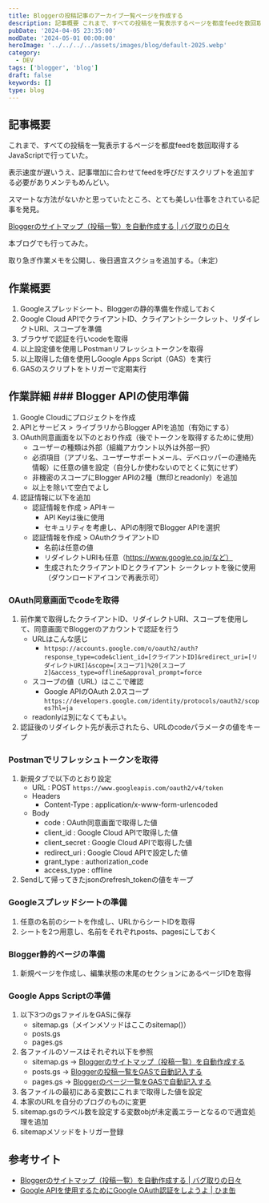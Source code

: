 ```yaml
---
title: Bloggerの投稿記事のアーカイブ一覧ページを作成する
description: 記事概要 これまで、すべての投稿を一覧表示するページを都度feedを数回取得するJavaScriptで行っていた。表示速度が遅いうえ、記事増加に合わせてfeedを呼びだすスクリプトを追加する必要がありメンテもめんどい。スマートな方法がないかと思っていたところ、とても美しい仕事をされている記事を発見。
pubDate: '2024-04-05 23:35:00'
modDate: '2024-05-01 00:00:00'
heroImage: '../../../../assets/images/blog/default-2025.webp'
category:
  - DEV
tags: ['blogger', 'blog']
draft: false
keywords: []
type: blog
---
```


## 記事概要

これまで、すべての投稿を一覧表示するページを都度feedを数回取得するJavaScriptで行っていた。

表示速度が遅いうえ、記事増加に合わせてfeedを呼びだすスクリプトを追加する必要がありメンテもめんどい。

スマートな方法がないかと思っていたところ、とても美しい仕事をされている記事を発見。

[Bloggerのサイトマップ（投稿一覧）を自動作成する | バグ取りの日々](https://www.bugbugnow.net/2018/07/blogger.html)

本ブログでも行ってみた。

取り急ぎ作業メモを公開し、後日適宜スクショを追加する。（未定）

## 作業概要

1.  Googleスプレッドシート、Bloggerの静的準備を作成しておく
2.  Google Cloud APIでクライアントID、クライアントシークレット、リダイレクトURI、スコープを準備
3.  ブラウザで認証を行いcodeを取得
4.  以上設定値を使用しPostmanリフレッシュトークンを取得
5.  以上取得した値を使用しGoogle Apps Script（GAS）を実行
6.  GASのスクリプトをトリガーで定期実行

## 作業詳細 ### Blogger APIの使用準備

1.  Google Cloudにプロジェクトを作成
2.  APIとサービス &gt; ライブラリからBlogger APIを追加（有効にする）
3.  OAuth同意画面を以下のとおり作成（後でトークンを取得するために使用）
    - ユーザーの種類は外部（組織アカウント以外は外部一択）
    - 必須項目（アプリ名、ユーザーサポートメール、デベロッパーの連絡先情報）に任意の値を設定（自分しか使わないのでとくに気にせず）
    - 非機密のスコープにBlogger APIの2種（無印とreadonly）を追加
    - 以上を除いて空白でよし
4.  認証情報に以下を追加
    - 認証情報を作成 &gt; APIキー
      - API Keyは後に使用
      - セキュリティを考慮し、APIの制限でBlogger APIを選択
    - 認証情報を作成 &gt; OAuthクライアントID
      - 名前は任意の値
      - リダイレクトURIも任意（https://www.google.co.jp/など）
      - 生成されたクライアントIDとクライアント シークレットを後に使用（ダウンロードアイコンで再表示可）

### OAuth同意画面でcodeを取得

1.  前作業で取得したクライアントID、リダイレクトURI、スコープを使用して、同意画面でBloggerのアカウントで認証を行う
    - URLはこんな感じ
      - `httpsp://accounts.google.com/o/oauth2/auth?response_type=code&client_id=[クライアントID]&redirect_uri=[リダイレクトURI]&scope=[スコープ1]%20[スコープ2]&access_type=offline&approval_prompt=force`
    - スコープの値（URL）はここで確認
      - Google APIのOAuth 2.0スコープ<br /> `https://developers.google.com/identity/protocols/oauth2/scopes?hl=ja`
    - readonlyは別になくてもよい。
2.  認証後のリダイレクト先が表示されたら、URLのcodeパラメータの値をキープ

### Postmanでリフレッシュトークンを取得

1.  新規タブで以下のとおり設定
    - URL : POST `https://www.googleapis.com/oauth2/v4/token`
    - Headers
      - Content-Type : application/x-www-form-urlencoded
    - Body
      - code : OAuth同意画面で取得した値
      - client_id : Google Cloud APIで取得した値
      - client_secret : Google Cloud APIで取得した値
      - redirect_uri : Google Cloud APIで設定した値
      - grant_type : authorization_code
      - access_type : offline
2.  Sendして帰ってきたjsonのrefresh_tokenの値をキープ

### Googleスプレッドシートの準備

1.  任意の名前のシートを作成し、URLからシートIDを取得
2.  シートを2つ用意し、名前をそれぞれposts、pagesにしておく

### Blogger静的ページの準備

1.  新規ページを作成し、編集状態の末尾のセクションにあるページIDを取得

### Google Apps Scriptの準備

1.  以下3つのgsファイルをGASに保存
    - sitemap.gs（メインメソッドはここのsitemap()）
    - posts.gs
    - pages.gs
2.  各ファイルのソースはそれぞれ以下を参照
    - sitemap.gs → [Bloggerのサイトマップ（投稿一覧）を自動作成する](https://www.bugbugnow.net/2018/07/blogger.html)
    - posts.gs → [Bloggerの投稿一覧をGASで自動記入する](https://www.bugbugnow.net/2018/02/googleappsscriptgas.html)
    - pages.gs → [Bloggerのページ一覧をGASで自動記入する](https://www.bugbugnow.net/2018/06/bloggergas.html)
3.  各ファイルの最初にある変数にこれまで取得した値を設定
4.  本家のURLを自分のブログのものに変更
5.  sitemap.gsのラベル数を設定する変数objが未定義エラーとなるので適宜処理を追加
6.  sitemapメソッドをトリガー登録

## 参考サイト

- [Bloggerのサイトマップ（投稿一覧）を自動作成する | バグ取りの日々](https://www.bugbugnow.net/2018/07/blogger.html)
- [Google APIを使用するためにGoogle OAuth認証をしようよ | ひま缶](https://himakan.net/websites/how_to_google_oauth)
